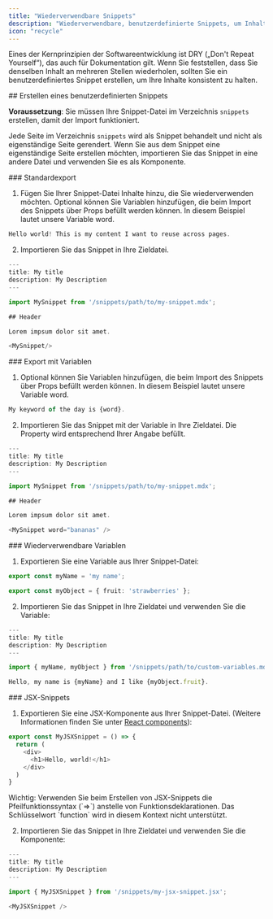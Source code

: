 ```yaml
---
title: "Wiederverwendbare Snippets"
description: "Wiederverwendbare, benutzerdefinierte Snippets, um Inhalte konsistent zu halten"
icon: "recycle"
---
```


Eines der Kernprinzipien der Softwareentwicklung ist DRY („Don't Repeat Yourself“), das auch für Dokumentation gilt. Wenn Sie feststellen, dass Sie denselben Inhalt an mehreren Stellen wiederholen, sollten Sie ein benutzerdefiniertes Snippet erstellen, um Ihre Inhalte konsistent zu halten.

<div id="creating-a-custom-snippet">
  ## Erstellen eines benutzerdefinierten Snippets
</div>

**Voraussetzung**: Sie müssen Ihre Snippet-Datei im Verzeichnis `snippets` erstellen, damit der Import funktioniert.

Jede Seite im Verzeichnis `snippets` wird als Snippet behandelt und nicht
als eigenständige Seite gerendert. Wenn Sie aus dem Snippet eine eigenständige Seite erstellen möchten,
importieren Sie das Snippet in eine andere Datei und verwenden Sie es als
Komponente.

<div id="default-export">
  ### Standardexport
</div>

1. Fügen Sie Ihrer Snippet-Datei Inhalte hinzu, die Sie wiederverwenden möchten. Optional können Sie Variablen hinzufügen, die beim Import des Snippets über Props
   befüllt werden können. In diesem Beispiel lautet unsere Variable word.

```typescript snippets/my-snippet.mdx
Hello world! This is my content I want to reuse across pages. 
```

2. Importieren Sie das Snippet in Ihre Zieldatei.

```typescript destination-file.mdx
---
title: My title
description: My Description
---

import MySnippet from '/snippets/path/to/my-snippet.mdx';

## Header

Lorem impsum dolor sit amet.

<MySnippet/>

```

<div id="exporting-with-variables">
  ### Export mit Variablen
</div>

1. Optional können Sie Variablen hinzufügen, die beim Import des Snippets über Props befüllt werden können. In diesem Beispiel lautet unsere Variable word.

```typescript snippets/my-snippet.mdx
My keyword of the day is {word}.
```

2. Importieren Sie das Snippet mit der Variable in Ihre Zieldatei. Die Property wird entsprechend Ihrer Angabe befüllt.

```typescript destination-file.mdx
---
title: My title
description: My Description
---

import MySnippet from '/snippets/path/to/my-snippet.mdx';

## Header

Lorem impsum dolor sit amet.

<MySnippet word="bananas" />

```

<div id="reusable-variables">
  ### Wiederverwendbare Variablen
</div>

1. Exportieren Sie eine Variable aus Ihrer Snippet-Datei:

```typescript snippets/path/to/custom-variables.mdx
export const myName = 'my name';

export const myObject = { fruit: 'strawberries' };
```

2. Importieren Sie das Snippet in Ihre Zieldatei und verwenden Sie die Variable:

```typescript destination-file.mdx
---
title: My title
description: My Description
---

import { myName, myObject } from '/snippets/path/to/custom-variables.mdx';

Hello, my name is {myName} and I like {myObject.fruit}.
```

<div id="jsx-snippets">
  ### JSX-Snippets
</div>

1. Exportieren Sie eine JSX-Komponente aus Ihrer Snippet-Datei. (Weitere Informationen finden Sie unter [React components](/de/react-components)):

```js icon=square-js snippets/my-jsx-snippet.jsx
export const MyJSXSnippet = () => {
  return (
    <div>
      <h1>Hello, world!</h1>
    </div>
  )
}
```

<Note>
  Wichtig: Verwenden Sie beim Erstellen von JSX-Snippets die Pfeilfunktionssyntax (`=>`) anstelle von Funktionsdeklarationen. Das Schlüsselwort `function` wird in diesem Kontext nicht unterstützt.
</Note>

2. Importieren Sie das Snippet in Ihre Zieldatei und verwenden Sie die Komponente:

```typescript destination-file.mdx
---
title: My title
description: My Description
---

import { MyJSXSnippet } from '/snippets/my-jsx-snippet.jsx';

<MyJSXSnippet />
```